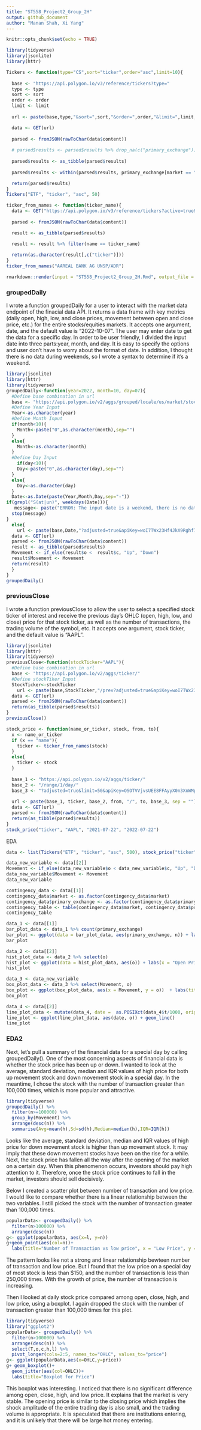 ```yaml
---
title: "ST558_Project2_Group_2H"
output: github_document
author: "Manan Shah, Xi Yang"
---
```


```r
knitr::opts_chunk$set(echo = TRUE)
```

```r
library(tidyverse)
library(jsonlite)
library(httr)
```

```r
Tickers <- function(type="CS",sort="ticker",order="asc",limit=10){
  
  base <- "https://api.polygon.io/v3/reference/tickers?type="
  type <- type
  sort <- sort
  order <- order
  limit <- limit
  
  url <- paste(base,type,"&sort=",sort,"&order=",order,"&limit=",limit,"&apiKey=OSOTVVjvsUEE8FFAyyX0n3XnWMpFdZv7",sep="")

  data <- GET(url)
  
  parsed <- fromJSON(rawToChar(data$content))
  
  # parsed$results <- parsed$results %>% drop_na(c("primary_exchange"))
  
  parsed$results <- as_tibble(parsed$results)
  
  parsed$results <- within(parsed$results, primary_exchange[market == "otc"] <- "OTC")

  return(parsed$results)
}
Tickers("ETF", "ticker", "asc", 50)
```

```r
ticker_from_names <- function(ticker_name){
  data <- GET("https://api.polygon.io/v3/reference/tickers?active=true&sort=ticker&order=asc&apiKey=OSOTVVjvsUEE8FFAyyX0n3XnWMpFdZv7")
  
  parsed <- fromJSON(rawToChar(data$content))

  result <- as_tibble(parsed$results)

  result <- result %>% filter(name == ticker_name)
  
  return(as.character(result[,c("ticker")]))
}
ticker_from_names("AAREAL BANK AG UNSP/ADR")
```


```r
rmarkdown::render(input = "ST558_Project2_Group_2H.Rmd", output_file = "ST558_Group_2H.md")
```

### groupedDaily
I wrote a function groupedDaily for a user to interact with the market data endpoint of the finacial data API. It returns a data frame with key metrics (daily open, high, low, and close prices, movement between open and close price, etc.) for the entire stocks/equities markets. It accepts one argument, date, and the default value is “2022-10-07”. The user may enter date to get the data for a specific day. In order to be user friendly, I divided the input date into three parts:year, month, and day. It is easy to specify the options and user don't have to worry about the format of date. In addition, I thought there is no data during weekends, so I wrote a syntax to determine if it's a weekend. 

```r
library(jsonlite)
library(httr)
library(tidyverse)
groupedDaily<-function(year=2022, month=10, day=07){
  #Define base combination in url
  base <- "https://api.polygon.io/v2/aggs/grouped/locale/us/market/stocks/"
  #Define Year Input
  Year<-as.character(year)
  #Define Month Input
  if(month<10){
    Month<-paste("0",as.character(month),sep="")
  }
  else{
    Month<-as.character(month)
  }
  #Define Day Input
    if(day<10){
    Day<-paste("0",as.character(day),sep="")
  }
  else{
    Day<-as.character(day)
  }
  Date<-as.Date(paste(Year,Month,Day,sep="-"))
if(grepl("S(at|un)", weekdays(Date))){
   message<- paste("ERROR: The input date is a weekend, there is no data available")
  stop(message)
}
  else{
    url <- paste(base,Date,"?adjusted=true&apiKey=woI7TWx23Hf4JkX9Rghf7tvlpaF3jVma",sep="")
  data <- GET(url)
  parsed <- fromJSON(rawToChar(data$content))
  result <- as_tibble(parsed$results)
  Movement <- if_else(result$o <  result$c, "Up", "Down")
  result$Movement <- Movement
  return(result)
  }
}
groupedDaily()
```  

### previousClose
I wrote a function previousClose to allow the user to select a specified stock ticker of interest and receive the previous day's OHLC (open, high, low, and close) price for that stock ticker, as well as the number of transactions, the trading volume of the symbol, etc. It accepts one argument, stock ticker, and the default value is “AAPL”.

```r
library(jsonlite)
library(httr)
library(tidyverse)
previousClose<-function(stockTicker="AAPL"){
  #Define base combination in url
  base <- "https://api.polygon.io/v2/aggs/ticker/"
  #Define stockTiker Input
  StockTicker<-stockTicker
    url <- paste(base,StockTicker,"/prev?adjusted=true&apiKey=woI7TWx23Hf4JkX9Rghf7tvlpaF3jVma",sep="")
  data <- GET(url)
  parsed <- fromJSON(rawToChar(data$content))
  return(as_tibble(parsed$results))
}
previousClose()
``` 

```r
stock_price <- function(name_or_ticker, stock, from, to){
  x <- name_or_ticker
  if (x == "name"){
    ticker <- ticker_from_names(stock)
  }
  else{
    ticker <- stock
  }
  
  base_1 <- "https://api.polygon.io/v2/aggs/ticker/"
  base_2 <- "/range/1/day/"
  base_3 <- "?adjusted=true&limit=50&apiKey=OSOTVVjvsUEE8FFAyyX0n3XnWMpFdZv7"
  
  url <- paste(base_1, ticker, base_2, from, "/", to, base_3, sep = "")
  data <- GET(url)
  parsed <- fromJSON(rawToChar(data$content))
  return(as_tibble(parsed$results))
}
stock_price("ticker", "AAPL", "2021-07-22", "2022-07-22")
```

EDA
```r
data <- list(Tickers("ETF", "ticker", "asc", 500), stock_price("ticker", "AAPL", "2021-07-22", "2022-07-22"))

data_new_variable <- data[[2]]
Movement <- if_else(data_new_variable$o < data_new_variable$c, "Up", "Down")
data_new_variable$Movement <- Movement
data_new_variable

contingency_data <- data[[1]]
contingency_data$market <- as.factor(contingency_data$market)
contingency_data$primary_exchange <- as.factor(contingency_data$primary_exchange)
contingency_table <- table(contingency_data$market, contingency_data$primary_exchange)
contingency_table

data_1 <- data[[1]]
bar_plot_data <- data_1 %>% count(primary_exchange)
bar_plot <- ggplot(data = bar_plot_data, aes(primary_exchange, n)) + labs(y = "Count of ETF") + geom_bar(stat = "identity", fill = "steelblue")
bar_plot

data_2 <- data[[2]]
hist_plot_data <- data_2 %>% select(o)
hist_plot <- ggplot(data = hist_plot_data, aes(o)) + labs(x = "Open Price", y = "Count") + geom_histogram(color="black", fill="grey")
hist_plot

data_3 <- data_new_variable
box_plot_data <- data_3 %>% select(Movement, o)
box_plot <- ggplot(box_plot_data, aes(x = Movement, y = o))  + labs(title = "Boxplot for Movement") + geom_boxplot()
box_plot

data_4 <- data[[2]]
line_plot_data <- mutate(data_4, date =  as.POSIXct(data_4$t/1000, origin="1970-01-01"))
line_plot <- ggplot(line_plot_data, aes(date, o)) + geom_line()
line_plot
```

### EDA2

Next, let’s pull a summary of the financial data for a special day by calling groupedDaily(). One of the most concerning aspects of financial data is whether the stock price has been up or down. I wanted to look at the average, standard deviation, median and IQR values of high price for both up movement stock and down movement stock in a special day. In the meantime, I chose the stock with the number of transaction greater than 100,000 times, which is more popular and attractive.

```r
library(tidyverse)
groupedDaily() %>%
  filter(n>=100000) %>%
  group_by(Movement) %>%
  arrange(desc(n)) %>% 
  summarise(Avg=mean(h),Sd=sd(h),Median=median(h),IQR=IQR(h))
```

Looks like the average, standard deviation, median and IQR values of high price for down movement stock is higher than up movement stock. It may imply that these down movement stocks have been on the rise for a while. Next, the stock price has fallen all the way after the opening of the market on a certain day. When this phenomenon occurs, investors should pay high attention to it. Therefore, once the stock price continues to fall in the market, investors should sell decisively.

Below I created a scatter plot between number of transaction and low price. I would like to compare whether there is a linear relationship between the two variables. I still picked the stock with the number of transaction greater than 100,000 times.

```r
popularData<- groupedDaily() %>%
  filter(n>100000) %>%
  arrange(desc(n))
g<- ggplot(popularData, aes(x=l, y=n))
g+geom_point(aes(col=n))+
  labs(title="Number of Transaction vs low price", x = "Low Price", y = "Number of Transactions")
```

The pattern looks like not a strong and linear relationship bewteen number of transaction and low price. But I found that the low price on a special day of most stock is less than $150, and the number of transaction is less than 250,000 times. With the growth of price, the number of transaction is increasing.

Then I looked at daily stock price compared among open, close, high, and low price, using a boxplot. I again dropped the stock with the number of transaction greater than 100,000 times for this plot. 

```r
library(tidyverse)
library("ggplot2")
popularData<- groupedDaily() %>%
  filter(n>100000) %>%
  arrange(desc(n)) %>%
  select(T,o,c,h,l) %>%
  pivot_longer(cols=2:5, names_to="OHLC", values_to="price")
g<- ggplot(popularData,aes(x=OHLC,y=price))
g+ geom_boxplot()+
  geom_jitter(aes(col=OHLC))+
  labs(title="Boxplot for Price")
```

This boxplot was interesting. I noticed that there is no significant difference among open, close, high, and low price. It explains that the market is very stable. The opening price is similar to the closing price which implies the shock amplitude of the entire trading day is also small, and the trading volume is appropriate. It is speculated that there are institutions entering, and it is unlikely that there will be large hot money entering.


